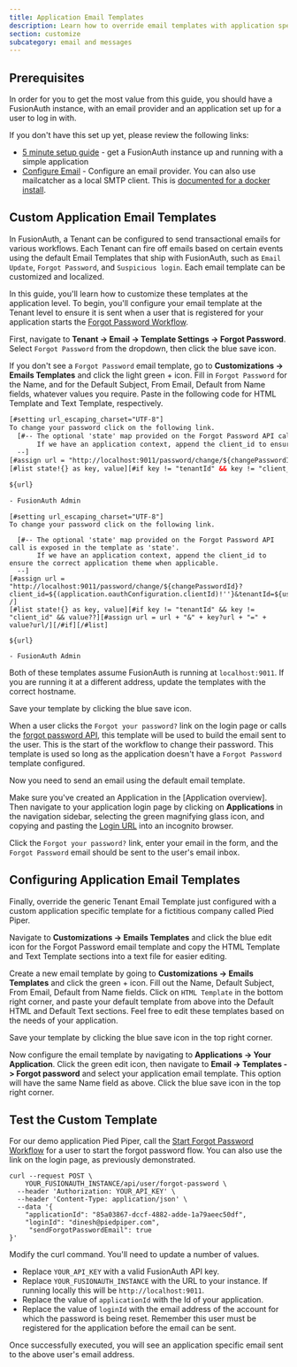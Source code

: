 ```yaml
---
title: Application Email Templates
description: Learn how to override email templates with application specific email templates.
section: customize
subcategory: email and messages
---
```



<PremiumEditionBlurb />

## Prerequisites

In order for you to get the most value from this guide, you should have a FusionAuth instance, with an email provider and an application set up for a user to log in with.

If you don't have this set up yet, please review the following links:

* [5 minute setup guide](/docs/quickstarts/5-minute-setup-guide) - get a FusionAuth instance up and running with a simple application
* [Configure Email](/docs/customize/email-and-messages/configure-email) - Configure an email provider. You can also use mailcatcher as a local SMTP client. This is [documented for a docker install](/docs/get-started/download-and-install/docker#other-services).

## Custom Application Email Templates

In FusionAuth, a Tenant can be configured to send transactional emails for various workflows. Each Tenant can fire off emails based on certain events using the default Email Templates that ship with FusionAuth, such as `Email Update`, `Forgot Password`, and `Suspicious login`. Each email template can be customized and localized.

In this guide, you'll learn how to customize these templates at the application level.
To begin, you'll configure your email template at the Tenant level to ensure it is sent when a user that is registered for your application starts the [Forgot Password Workflow](/docs/apis/users#start-forgot-password-workflow).

First, navigate to <strong>Tenant -> Email -> Template Settings -> Forgot Password</strong>. Select `Forgot Password` from the dropdown, then click the blue save icon.

If you don't see a `Forgot Password` email template, go to <strong>Customizations -> Emails Templates</strong> and click the light green <InlineUIElement>+</InlineUIElement> icon. Fill in `Forgot Password` for the <InlineField>Name</InlineField>, and for the <InlineField>Default Subject</InlineField>, <InlineField>From Email</InlineField>, <InlineField>Default from Name</InlineField> fields, whatever values you require. Paste in the following code for <InlineField>HTML Template</InlineField> and <InlineField>Text Template</InlineField>, respectively.
```html title=""The HTML template content""
[#setting url_escaping_charset="UTF-8"]
To change your password click on the following link.
  [#-- The optional 'state' map provided on the Forgot Password API call is exposed in the template as 'state'.
       If we have an application context, append the client_id to ensure the correct application theme when applicable.
  --]
[#assign url = "http://localhost:9011/password/change/${changePasswordId}?client_id=${(application.oauthConfiguration.clientId)!''}&tenantId=${user.tenantId}" /]
[#list state!{} as key, value][#if key != "tenantId" && key != "client_id" && value??][#assign url = url + "&" + key?url + "=" + value?url/][/#if][/#list]

${url}

- FusionAuth Admin
```

```plaintext title=""The text email template content""
[#setting url_escaping_charset="UTF-8"]
To change your password click on the following link.

  [#-- The optional 'state' map provided on the Forgot Password API call is exposed in the template as 'state'.
       If we have an application context, append the client_id to ensure the correct application theme when applicable.
  --]
[#assign url = "http://localhost:9011/password/change/${changePasswordId}?client_id=${(application.oauthConfiguration.clientId)!''}&tenantId=${user.tenantId}" /]
[#list state!{} as key, value][#if key != "tenantId" && key != "client_id" && value??][#assign url = url + "&" + key?url + "=" + value?url/][/#if][/#list]

${url}

- FusionAuth Admin
```

Both of these templates assume FusionAuth is running at `localhost:9011`. If you are running it at a different address, update the templates with the correct hostname.

Save your template by clicking the blue save icon.

When a user clicks the `Forgot your password?` link on the login page or calls the [forgot password API](/docs/apis/users#start-forgot-password-workflow), this template will be used to build the email sent to the user. This is the start of the workflow to change their password. This template is used so long as the application doesn't have a `Forgot Password` template configured.

Now you need to send an email using the default email template. 

Make sure you've created an Application in the [Application overview]. Then navigate to your application login page by clicking on <strong>Applications</strong> in the navigation sidebar, selecting the green magnifying glass icon, and copying and pasting the [<InlineUIElement>Login URL</InlineUIElement>](/docs/get-started/core-concepts/applications) into an incognito browser.

Click the `Forgot your password?` link, enter your email in the form, and the `Forgot Password` email should be sent to the user's email inbox.

## Configuring Application Email Templates

Finally, override the generic Tenant Email Template just configured with a custom application specific template for a fictitious company called Pied Piper.

Navigate to <strong>Customizations -> Emails Templates</strong> and click the blue edit icon for the <InlineUIElement>Forgot Password</InlineUIElement> email template and copy the <InlineField>HTML Template</InlineField> and <InlineField>Text Template</InlineField> sections into a text file for easier editing.

Create a new email template by going to <strong>Customizations -> Emails Templates</strong> and click the green <InlineUIElement>+</InlineUIElement> icon.
Fill out the <InlineField>Name</InlineField>, <InlineField>Default Subject</InlineField>, <InlineField>From Email</InlineField>, <InlineField>Default from Name</InlineField> fields.
Click on `HTML Template` in the bottom right corner, and paste your default template from above into the <InlineField>Default HTML</InlineField>  and <InlineField>Default Text</InlineField> sections. Feel free to edit these templates based on the needs of your application.

Save your template by clicking the blue save icon in the top right corner.

Now configure the email template by navigating to <strong>Applications -> Your Application</strong>. Click the green edit icon, then navigate to <strong>Email -> Templates -> Forgot password</strong> and select your application email template. This option will have the same <InlineField>Name</InlineField> field as above. Click the blue save icon in the top right corner.

## Test the Custom Template

For our demo application Pied Piper, call the [Start Forgot Password Workflow](/docs/apis/users#start-forgot-password-workflow) for a user to start the forgot password flow. You can also use the link on the login page, as previously demonstrated.

```shell
curl --request POST \
    YOUR_FUSIONAUTH_INSTANCE/api/user/forgot-password \
  --header 'Authorization: YOUR_API_KEY' \
  --header 'Content-Type: application/json' \
  --data '{
    "applicationId": "85a03867-dccf-4882-adde-1a79aeec50df",
    "loginId": "dinesh@piedpiper.com",
     "sendForgotPasswordEmail": true
}'
```

Modify the curl command. You'll need to update a number of values.

* Replace `YOUR_API_KEY` with a valid FusionAuth API key.
* Replace `YOUR_FUSIONAUTH_INSTANCE` with the URL to your instance. If running locally this will be `http://localhost:9011`.
* Replace the value of `applicationId` with the Id of your application.
* Replace the value of `loginId` with the email address of the account for which the password is being reset. Remember this user must be registered for the application before the email can be sent.

Once successfully executed, you will see an application specific email sent to the above user's email address.
